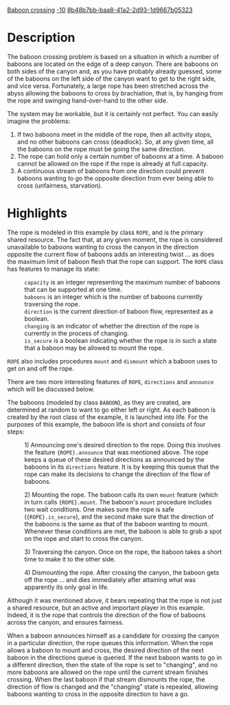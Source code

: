 [[Property:title|Baboon crossing]]
[[Property:weight|-10]]
[[Property:uuid|8b48b7bb-baa8-41a2-2d93-1d9667b05323]]
{{UnderConstruction}}


{{Beta}}


=Description=

The baboon crossing problem is based on a situation in which a number of baboons are located on the edge of a deep canyon. There are baboons on both sides of the canyon and, as you have probably already guessed, some of the baboons on the left side of the canyon want to get to the right side, and vice versa. Fortunately, a large rope has been stretched across the abyss allowing the baboons to cross by brachiation, that is, by hanging from the rope and swinging hand-over-hand to the other side. 

The system may be workable, but it is certainly not perfect. You can easily imagine the problems:

# If two baboons meet in the middle of the rope, then all activity stops, and no other baboons can cross (deadlock). So, at any given time, all the baboons on the rope must be going the same direction.
# The rope can hold only a certain number of baboons at a time. A baboon cannot be allowed on the rope if the rope is already at full capacity.
# A continuous stream of baboons from one direction could prevent baboons wanting to go the opposite direction from ever being able to cross (unfairness, starvation).  


=Highlights=

The rope is modeled in this example by class <code>ROPE</code>, and is the primary shared resource. The fact that, at any given moment, the rope is considered unavailable to baboons wanting to cross the canyon in the direction opposite the current flow of baboons adds an interesting twist ... as does the maximum limit of baboon flesh that the rope can support. The <code>ROPE</code> class has features to manage its state:

: <code>capacity</code> is an integer representing the maximum number of baboons that can be supported at one time.
: <code>baboons</code> is an integer which is the number of baboons currently traversing the rope.
: <code>direction</code> is the current direction of baboon flow, represented as a boolean.
: <code>changing</code> is an indicator of whether the direction of the rope is currently in the process of changing.
: <code>is_secure</code> is a boolean indicating whether the rope is in such a state that a baboon may be allowed to mount the rope.

<code>ROPE</code> also includes procedures <code>mount</code> and <code>dismount</code> which a baboon uses to get on and off the rope.

There are two more interesting features of <code>ROPE</code>, <code>directions</code> and <code>announce</code> which will be discussed below.

The baboons (modeled by class <code>BABOON</code>), as they are created, are determined at random to want to go either left or right. As each baboon is created by the root class of the example, it is launched into life. For the purposes of this example, the baboon life is short and consists of four steps:

: 1) Announcing one's desired direction to the rope. Doing this involves the feature <code>{ROPE}.announce</code> that was mentioned above. The rope keeps a queue of these desired directions as announced by the baboons in its <code>directions</code> feature. It is by keeping this queue that the rope can make its decisions to change the direction of the flow of baboons. 

: 2) Mounting the rope. The baboon calls its own <code>mount</code> feature (which in turn calls <code>{ROPE}.mount</code>. The baboon's <code>mount</code> procedure includes two wait conditions. One makes sure the rope is safe (<code>{ROPE}.is_secure</code>), and the second make sure that the direction of the baboons is the same as that of the baboon wanting to mount. Whenever these conditions are met, the baboon is able to grab a spot on the rope and start to cross the canyon.

: 3) Traversing the canyon. Once on the rope, the baboon takes a short time to make it to the other side.

: 4) Dismounting the rope. After crossing the canyon, the baboon gets off the rope ... and dies immediately after attaining what was apparently its only goal in life.

Although it was mentioned above, it bears repeating that the rope is not just a shared resource, but an active and important player in this example. Indeed, it is the rope that controls the direction of the flow of baboons across the canyon, and ensures fairness. 

When a baboon announces himself as a candidate for crossing the canyon in a particular direction, the rope queues this information. When the rope allows a baboon to mount and cross, the desired direction of the next baboon in the directions queue is queried. If the next baboon wants to go in a different direction, then the state of the rope is set to "changing", and no more baboons are allowed on the rope until the current stream finishes crossing. When the last baboon if that stream dismounts the rope, the direction of flow is changed and the "changing" state is repealed, allowing baboons wanting to cross in the opposite direction to have a go. 



